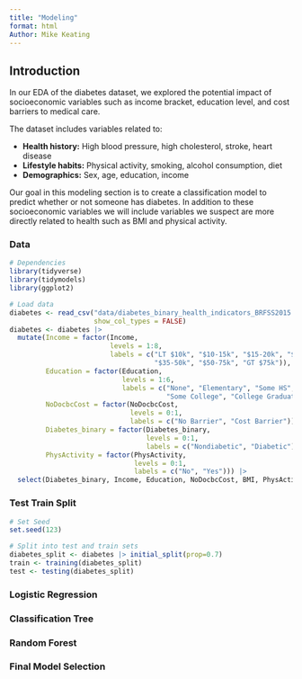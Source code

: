 ```yaml
---
title: "Modeling"
format: html
Author: Mike Keating
---
```


## Introduction

In our EDA of the diabetes dataset, we explored the potential impact of socioeconomic variables such as income bracket, education level, and cost barriers to medical care.

The dataset includes variables related to:

-   **Health history:** High blood pressure, high cholesterol, stroke, heart disease
-   **Lifestyle habits:** Physical activity, smoking, alcohol consumption, diet
-   **Demographics:** Sex, age, education, income

Our goal in this modeling section is to create a classification model to predict whether or not someone has diabetes. In addition to these socioeconomic variables we will include variables we suspect are more directly related to health such as BMI and physical activity.

### Data

```r
# Dependencies
library(tidyverse)
library(tidymodels)
library(ggplot2)

# Load data
diabetes <- read_csv("data/diabetes_binary_health_indicators_BRFSS2015.csv", 
                     show_col_types = FALSE)
diabetes <- diabetes |> 
  mutate(Income = factor(Income, 
                         levels = 1:8, 
                         labels = c("LT $10k", "$10-15k", "$15-20k", "$20-25k", "$25-35k",
                                    "$35-50k", "$50-75k", "GT $75k")),
         Education = factor(Education,
                            levels = 1:6,
                            labels = c("None", "Elementary", "Some HS", "HS Graduate", 
                                       "Some College", "College Graduate")),
         NoDocbcCost = factor(NoDocbcCost,
                              levels = 0:1,
                              labels = c("No Barrier", "Cost Barrier")),
         Diabetes_binary = factor(Diabetes_binary,
                                  levels = 0:1,
                                  labels = c("Nondiabetic", "Diabetic")),
         PhysActivity = factor(PhysActivity,
                               levels = 0:1,
                               labels = c("No", "Yes"))) |>
  select(Diabetes_binary, Income, Education, NoDocbcCost, BMI, PhysActivity)

```

### Test Train Split

```r
# Set Seed
set.seed(123)

# Split into test and train sets
diabetes_split <- diabetes |> initial_split(prop=0.7)
train <- training(diabetes_split)
test <- testing(diabetes_split)
```

### Logistic Regression

### Classification Tree

### Random Forest

### Final Model Selection
